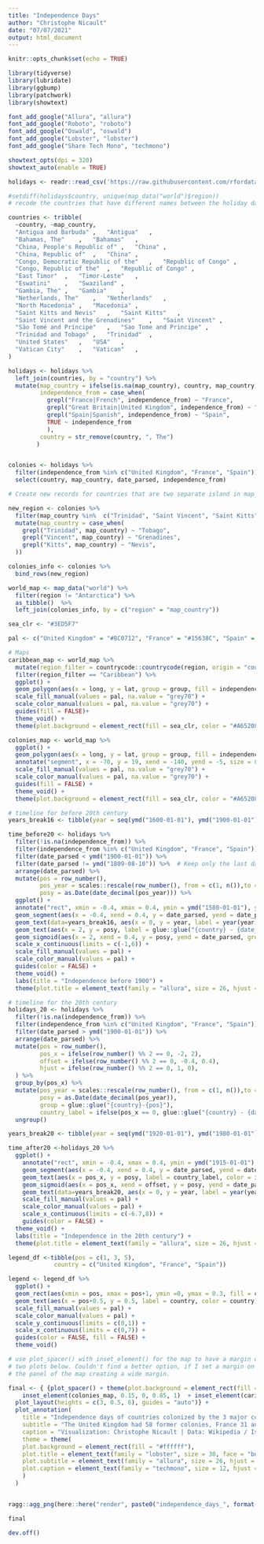 ```yaml
---
title: "Independence Days"
author: "Christophe Nicault"
date: "07/07/2021"
output: html_document
---
```


```r
knitr::opts_chunk$set(echo = TRUE)
```

```r

library(tidyverse)
library(lubridate)
library(ggbump)
library(patchwork)
library(showtext)

font_add_google("Allura", "allura")
font_add_google("Roboto", "roboto")
font_add_google("Oswald", "oswald")
font_add_google("Lobster", "lobster")
font_add_google("Share Tech Mono", "techmono")

showtext_opts(dpi = 320)
showtext_auto(enable = TRUE)

```

```r

holidays <- readr::read_csv('https://raw.githubusercontent.com/rfordatascience/tidytuesday/master/data/2021/2021-07-06/holidays.csv')

```

```r

#setdiff(holidays$country, unique(map_data("world")$region))
# recode the countries that have different names between the holiday data and the map data

countries <- tribble(
  ~country, ~map_country,
  "Antigua and Barbuda"	,	"Antigua"	,
  "Bahamas, The"	,	"Bahamas"	,
  "China, People's Republic of"	,	"China"	,
  "China, Republic of"	,	"China"	,
  "Congo, Democratic Republic of the"	,	"Republic of Congo"	,
  "Congo, Republic of the"	,	"Republic of Congo"	,
  "East Timor"	,	"Timor-Leste"	,
  "Eswatini"	,	"Swaziland"	,
  "Gambia, The"	,	"Gambia"	,
  "Netherlands, The"	,	"Netherlands"	,
  "North Macedonia"	,	"Macedonia"	,
  "Saint Kitts and Nevis"	,	"Saint Kitts"	,
  "Saint Vincent and the Grenadines"	,	"Saint Vincent"	,
  "São Tomé and Príncipe"	,	"Sao Tome and Principe"	,
  "Trinidad and Tobago"	,	"Trinidad"	,
  "United States"	,	"USA"	,
  "Vatican City"	,	"Vatican"	,
)


```

```r

holidays <- holidays %>%
  left_join(countries, by = "country") %>%
  mutate(map_country = ifelse(is.na(map_country), country, map_country),
         independence_from = case_when(
           grepl("France|French", independence_from) ~ "France",
           grepl("Great Britain|United Kingdom", independence_from) ~ "United Kingdom",
           grepl("Spain|Spanish", independence_from) ~ "Spain",
           TRUE ~ independence_from
           ),
         country = str_remove(country, ", The")
        )


colonies <- holidays %>%
  filter(independence_from %in% c("United Kingdom", "France", "Spain")) %>%
  select(country, map_country, date_parsed, independence_from)

# Create new records for countries that are two separate island in map_data

new_region <- colonies %>%
  filter(map_country %in%  c("Trinidad", "Saint Vincent", "Saint Kitts")) %>%
  mutate(map_country = case_when(
    grepl("Trinidad", map_country) ~ "Tobago",
    grepl("Vincent", map_country) ~ "Grenadines",
    grepl("Kitts", map_country) ~ "Nevis",
  ))

colonies_info <- colonies %>%
  bind_rows(new_region)

world_map <- map_data("world") %>%
  filter(region != "Antarctica") %>%
  as_tibble()  %>%
  left_join(colonies_info, by = c("region" = "map_country"))

```


```r

sea_clr <- "#3ED5F7"

pal <- c("United Kingdom" = "#8C0712", "France" = "#15638C", "Spain" = "#4D665A")

```

```r

# Maps
caribbean_map <- world_map %>%
  mutate(region_filter = countrycode::countrycode(region, origin = "country.name", destination ="region23")) %>%
  filter(region_filter == "Caribbean") %>%
  ggplot() +
  geom_polygon(aes(x = long, y = lat, group = group, fill = independence_from), color = "grey40", size = 0.1)  +
  scale_fill_manual(values = pal, na.value = "grey70") +
  scale_color_manual(values = pal, na.value = "grey70") +  
  guides(fill = FALSE)+
  theme_void() +
  theme(plot.background = element_rect(fill = sea_clr, color = "#A65208", size = 2))

colonies_map <- world_map %>%
  ggplot() +
  geom_polygon(aes(x = long, y = lat, group = group, fill = independence_from), color = "grey40", size = 0.2)  +
  annotate("segment", x = -70, y = 19, xend = -140, yend = -5, size = 0.2, color = "grey40")+
  scale_fill_manual(values = pal, na.value = "grey70") +
  scale_color_manual(values = pal, na.value = "grey70") +  
  guides(fill = FALSE) +
  theme_void() +
  theme(plot.background = element_rect(fill = sea_clr, color = "#A65208", size = 4))

```


```r

# timeline for before 20th century
years_break16 <- tibble(year = seq(ymd("1600-01-01"), ymd("1900-01-01"), "50 year"))

time_before20 <- holidays %>%
  filter(!is.na(independence_from)) %>%
  filter(independence_from %in% c("United Kingdom", "France", "Spain")) %>%
  filter(date_parsed < ymd("1900-01-01")) %>%
  filter(date_parsed != ymd("1809-08-10")) %>%  # Keep only the last date for Ecuador
  arrange(date_parsed) %>% 
  mutate(pos = row_number(),
         pos_year = scales::rescale(row_number(), from = c(1, n()),to = c(min(year(date_parsed)), max(year(date_parsed)))),
         posy = as.Date(date_decimal(pos_year))) %>% 
  ggplot() +
  annotate("rect", xmin = -0.4, xmax = 0.4, ymin = ymd("1580-01-01"), ymax = ymd("1910-01-01"), fill = "#BF6E0B")+
  geom_segment(aes(x = -0.4, xend = 0.4, y = date_parsed, yend = date_parsed), color = "#403C06") +
  geom_text(data=years_break16, aes(x = 0, y = year, label = year(year)), color = "#E3C896", family = "oswald", fontface = "bold") +
  geom_text(aes(x = 2, y = posy, label = glue::glue("{country} - {date_parsed}"), color = independence_from), hjust = 0, family = "roboto") +
  geom_sigmoid(aes(x = 2, xend = 0.4, y = posy, yend = date_parsed, group = country, color = independence_from), direction = "x", size = 0.2) +
  scale_x_continuous(limits = c(-1,6)) +
  scale_fill_manual(values = pal) +
  scale_color_manual(values = pal) +  
  guides(color = FALSE) +
  theme_void() +
  labs(title = "Independence before 1900") +
  theme(plot.title = element_text(family = "allura", size = 26, hjust = 0.5, margin = margin(20,0,0,0)))

```


```r

# timeline for the 20th century
holidays_20 <- holidays %>%
  filter(!is.na(independence_from)) %>%
  filter(independence_from %in% c("United Kingdom", "France", "Spain")) %>%
  filter(date_parsed > ymd("1900-01-01")) %>%
  arrange(date_parsed) %>%
  mutate(pos = row_number(),
         pos_x = ifelse(row_number() %% 2 == 0, -2, 2),
         offset = ifelse(row_number() %% 2 == 0, -0.4, 0.4),
         hjust = ifelse(row_number() %% 2 == 0, 1, 0),
  ) %>%
  group_by(pos_x) %>%
  mutate(pos_year = scales::rescale(row_number(), from = c(1, n()),to = c(min(year(date_parsed)), max(year(date_parsed)))),
         posy = as.Date(date_decimal(pos_year)),
         group = glue::glue("{country}-{pos}"),
         country_label = ifelse(pos_x == 0, glue::glue("{country} - {date_parsed}"), glue::glue("{date_parsed} - {country}"))) %>%
  ungroup()

years_break20 <- tibble(year = seq(ymd("1920-01-01"), ymd("1980-01-01"), "10 year"))

time_after20 <-holidays_20 %>%
  ggplot() +
    annotate("rect", xmin = -0.4, xmax = 0.4, ymin = ymd("1915-01-01"), ymax = ymd("1986-01-01"), fill = "#BF6E0B")+
    geom_segment(aes(x = -0.4, xend = 0.4, y = date_parsed, yend = date_parsed), color = "#403C06") +
    geom_text(aes(x = pos_x, y = posy, label = country_label, color = independence_from, hjust = hjust), family = "roboto") +
    geom_sigmoid(aes(x = pos_x, xend = offset, y = posy, yend = date_parsed, group = group, color = independence_from), direction = "x", size = 0.2) +
    geom_text(data=years_break20, aes(x = 0, y = year, label = year(year)), color = "#E3C896", family = "oswald", fontface = "bold") +
    scale_fill_manual(values = pal) +
    scale_color_manual(values = pal) +
    scale_x_continuous(limits = c(-6.7,8)) +
    guides(color = FALSE) +
  theme_void() +
  labs(title = "Independence in the 20th century") +
  theme(plot.title = element_text(family = "allura", size = 26, hjust = 0.8, margin = margin(20,0,0,0)))

```


```r

legend_df <-tibble(pos = c(1, 3, 5),
             country = c("United Kingdom", "France", "Spain"))

legend <- legend_df %>%
  ggplot() +
  geom_rect(aes(xmin = pos, xmax = pos+1, ymin =0, ymax = 0.3, fill = country), size = 6) +
  geom_text(aes(x = pos+0.5, y = 0.5, label = country, color = country), size = 6, hjust = 0.5, vjust = 0) +
  scale_fill_manual(values = pal) +
  scale_color_manual(values = pal) +
  scale_y_continuous(limits = c(0,1)) +
  scale_x_continuous(limits = c(0,7)) +
  guides(color = FALSE, fill = FALSE) +
  theme_void()

```


```r

# use plot_spacer() with inset_element() for the map to have a margin on both side without impacting the margin on the
# two plots below. Couldn't find a better option, if I set a margin on the map, than the panel of the plot below align to 
# the panel of the map creating a wide margin.

final <- { {plot_spacer() + theme(plot.background = element_rect(fill = "#ffffff", color = NA)) + 
    inset_element(colonies_map, 0.15, 0, 0.85, 1)  + inset_element(caribbean_map, 0.157, 0.020, 0.35, 0.4, align_to = "panel")}  / legend / {(time_before20 | time_after20) + plot_layout(width = c(1,2))} +
  plot_layout(heights = c(3, 0.5, 6), guides = "auto")} +
  plot_annotation(
    title = "Independence days of countries colonized by the 3 major colonizers",
    subtitle = "The United Kingdom had 58 former colonies, France 31 and Spain 22.",
    caption = "Visualization: Christophe Nicault | Data: Wikipedia / Isabella Velasquez",
    theme = theme(
    plot.background = element_rect(fill = "#ffffff"),
    plot.title = element_text(family = "lobster", size = 30, face = "bold", hjust = 0.5, margin = margin(20,0,0,0)),
    plot.subtitle = element_text(family = "allura", size = 26, hjust = 0.5, margin = margin(10,0,0,0)),
    plot.caption = element_text(family = "techmono", size = 12, hjust = 0.98, margin = margin(5,0,5,0))
    )
  )


ragg::agg_png(here::here("render", paste0("independence_days_", format(Sys.time(), "%Y%m%d_%H%M%S"), ".png")), res = 320, width = 12, height = 16, units = "in")

final

dev.off()

```

